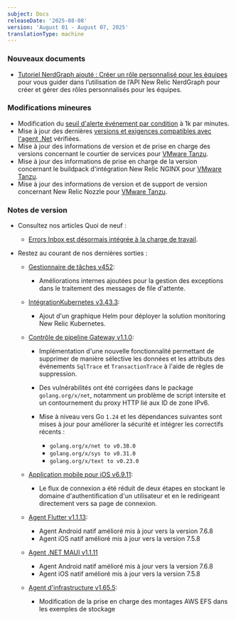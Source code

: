 ```yaml
---
subject: Docs
releaseDate: '2025-08-08'
version: 'August 01 - August 07, 2025'
translationType: machine
---
```


### Nouveaux documents

* [Tutoriel NerdGraph ajouté : Créer un rôle personnalisé pour les équipes](/docs/accounts/accounts-billing/new-relic-one-pricing-billing/compute-budgets/overview) pour vous guider dans l’utilisation de l’API New Relic NerdGraph pour créer et gérer des rôles personnalisés pour les équipes.

### Modifications mineures

* Modification du [seuil d&apos;alerte événement par condition](/docs/alerts/admin/rules-limits-alerts) à 1k par minutes.
* Mise à jour des dernières [versions et exigences compatibles avec l&apos;agent .Net](/docs/apm/agents/net-agent/getting-started/net-agent-compatibility-requirements) vérifiées.
* Mise à jour des informations de version et de prise en charge des versions concernant le courtier de services pour [VMware Tanzu](/docs/infrastructure/other-infrastructure-integrations/cloudfoundry-integrations/vmware-tanzu-service-broker-integration).
* Mise à jour des informations de prise en charge de la version concernant le buildpack d&apos;intégration New Relic NGINX pour [VMware Tanzu](/docs/infrastructure/other-infrastructure-integrations/cloudfoundry-integrations/vmware-tanzu-nginx-buildpack-integration).
* Mise à jour des informations de version et de support de version concernant New Relic Nozzle pour [VMware Tanzu](/docs/infrastructure/other-infrastructure-integrations/cloudfoundry-integrations/vmware-tanzu-firehose-nozzle-integration/#product-snapshot).

### Notes de version

* Consultez nos articles Quoi de neuf :

  * [Errors Inbox est désormais intégrée à la charge de travail](/whats-new/2025/08/whats-new-08-06-workloads-errors-inbox).

* Restez au courant de nos dernières sorties :

  * [Gestionnaire de tâches v452](/docs/release-notes/synthetics-release-notes/job-manager-release-notes/job-manager-release-452):
    * Améliorations internes ajoutées pour la gestion des exceptions dans le traitement des messages de file d&apos;attente.

  * [IntégrationKubernetes v3.43.3](/docs/release-notes/infrastructure-release-notes/kubernetes-integration-release-notes/kubernetes-integration-3-43-3):
    * Ajout d&apos;un graphique Helm pour déployer la solution monitoring New Relic Kubernetes.

  * [Contrôle de pipeline Gateway v1.1.0](/docs/release-notes/pipeline-control-gateway-release-notes/pipeline-control-gateway-25-08-05):

    * Implémentation d&apos;une nouvelle fonctionnalité permettant de supprimer de manière sélective les données et les attributs des événements `SqlTrace` et `TransactionTrace` à l&apos;aide de règles de suppression.

    * Des vulnérabilités ont été corrigées dans le package `golang.org/x/net`, notamment un problème de script intersite et un contournement du proxy HTTP lié aux ID de zone IPv6.

    * Mise à niveau vers Go `1.24` et les dépendances suivantes sont mises à jour pour améliorer la sécurité et intégrer les correctifs récents :

      * `golang.org/x/net to v0.38.0`
      * `golang.org/x/sys to v0.31.0`
      * `golang.org/x/text to v0.23.0`

  * [Application mobile pour iOS v6.9.11](/docs/release-notes/mobile-apps-release-notes/new-relic-ios-release-notes/new-relic-ios-6101):
    * Le flux de connexion a été réduit de deux étapes en stockant le domaine d&apos;authentification d&apos;un utilisateur et en le redirigeant directement vers sa page de connexion.

  * [Agent Flutter v1.1.13](/docs/release-notes/mobile-release-notes/flutter-release-notes/flutter-agent-1113):

    * Agent Android natif amélioré mis à jour vers la version 7.6.8
    * Agent iOS natif amélioré mis à jour vers la version 7.5.8

  * [Agent .NET MAUI v1.1.11](/docs/release-notes/mobile-release-notes/net-maui-release-notes/net-maui-agent-1111)

    * Agent Android natif amélioré mis à jour vers la version 7.6.8
    * Agent iOS natif amélioré mis à jour vers la version 7.5.8

  * [Agent d&apos;infrastructure v1.65.5](/docs/release-notes/infrastructure-release-notes/infrastructure-agent-release-notes/new-relic-infrastructure-agent-1655):
    * Modification de la prise en charge des montages AWS EFS dans les exemples de stockage